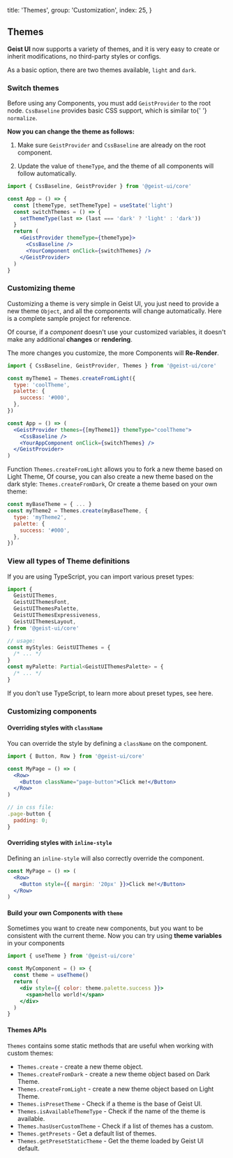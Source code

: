 
  title: 'Themes',
  group: 'Customization',
  index: 25,
}

## Themes

**Geist UI** now supports a variety of themes, and it is very easy to create or inherit modifications, no third-party styles or configs.

As a basic option, there are two themes available, `light` and `dark`.

<Spacer h={2} />

### Switch themes

<Note>
  Before using any Components, you must add <Code>GeistProvider</Code> to the root node.
</Note>
<Spacer h={0.5} />
<Note type="success">
  <Code>CssBaseline</Code> provides basic CSS support, which is similar to{' '}
  <Code>normalize</Code>.
</Note>
<Spacer h={1} />

**Now you can change the theme as follows:**

1. Make sure `GeistProvider` and `CssBaseline` are already on the root component.

2. Update the value of `themeType`, and the theme of all components will follow automatically.

```jsx
import { CssBaseline, GeistProvider } from '@geist-ui/core'

const App = () => {
  const [themeType, setThemeType] = useState('light')
  const switchThemes = () => {
    setThemeType(last => (last === 'dark' ? 'light' : 'dark'))
  }
  return (
    <GeistProvider themeType={themeType}>
      <CssBaseline />
      <YourComponent onClick={switchThemes} />
    </GeistProvider>
  )
}
```

<Spacer h={3} />

### Customizing theme

Customizing a theme is very simple in Geist UI, you just need to provide a new theme `Object`,
and all the components will change automatically.
Here is <Link target="_blank" color href="https://github.com/geist-org/geist-ui/tree/master/examples/custom-themes">a complete sample project</Link> for reference.

Of course, if a _component_ doesn't use your customized variables, it doesn't make any additional **changes** or **rendering**.

<Spacer h={1} />
<Note type="warning">
  The more changes you customize, the more Components will <b>Re-Render</b>.
</Note>

```jsx
import { CssBaseline, GeistProvider, Themes } from '@geist-ui/core'

const myTheme1 = Themes.createFromLight({
  type: 'coolTheme',
  palette: {
    success: '#000',
  },
})

const App = () => (
  <GeistProvider themes={[myTheme1]} themeType="coolTheme">
    <CssBaseline />
    <YourAppComponent onClick={switchThemes} />
  </GeistProvider>
)
```

Function `Themes.createFromLight` allows you to fork a new theme based on Light Theme,
Of course, you can also create a new theme based on the dark style: `Themes.createFromDark`,
Or create a theme based on your own theme:

```jsx
const myBaseTheme = { ... }
const myTheme2 = Themes.create(myBaseTheme, {
  type: 'myTheme2',
  palette: {
    success: '#000',
  },
})
```

<Spacer h={3} />

### View all types of Theme definitions

If you are using TypeScript, you can import various preset types:

```ts
import {
  GeistUIThemes,
  GeistUIThemesFont,
  GeistUIThemesPalette,
  GeistUIThemesExpressiveness,
  GeistUIThemesLayout,
} from '@geist-ui/core'

// usage:
const myStyles: GeistUIThemes = {
  /* ... */
}
const myPalette: Partial<GeistUIThemesPalette> = {
  /* ... */
}
```

If you don't use TypeScript, to learn more about preset types, see <Link color target="_blank" href="https://github.com/geist-org/geist-ui/blob/master/components/themes/presets/index.ts">here</Link>.

<Spacer h={3} />

### Customizing components

#### Overriding styles with `className`

You can override the style by defining a `className` on the component.

```jsx
import { Button, Row } from '@geist-ui/core'

const MyPage = () => (
  <Row>
    <Button className="page-button">Click me!</Button>
  </Row>
)

// in css file:
.page-button {
  padding: 0;
}
```

<Spacer h={2} />

#### Overriding styles with `inline-style`

Defining an `inline-style` will also correctly override the component.

```jsx
const MyPage = () => (
  <Row>
    <Button style={{ margin: '20px' }}>Click me!</Button>
  </Row>
)
```

<Spacer h={2} />

#### Build your own Components with `theme`

Sometimes you want to create new components, but you want to be consistent with the current theme. Now you can try using **theme variables** in your components

```jsx
import { useTheme } from '@geist-ui/core'

const MyComponent = () => {
  const theme = useTheme()
  return (
    <div style={{ color: theme.palette.success }}>
      <span>hello world!</span>
    </div>
  )
}
```

<Spacer h={2} />

#### Themes APIs

`Themes` contains some static methods that are useful when working with custom themes:

- `Themes.create` - create a new theme object.
- `Themes.createFromDark` - create a new theme object based on Dark Theme.
- `Themes.createFromLight` - create a new theme object based on Light Theme.
- `Themes.isPresetTheme` - Check if a theme is the base of Geist UI.
- `Themes.isAvailableThemeType` - Check if the name of the theme is available.
- `Themes.hasUserCustomTheme` - Check if a list of themes has a custom.
- `Themes.getPresets` - Get a default list of themes.
- `Themes.getPresetStaticTheme` - Get the theme loaded by Geist UI default.

